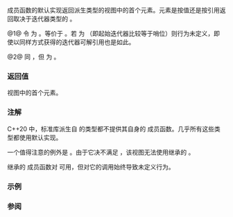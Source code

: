 {{cpp/ranges/view_interface/title|front}}
{{cpp/ranges/view_interface/navbar}}
{{dcl begin}}
{{dcl | num=1 | since=c++20 | 1=
constexpr decltype(auto) front()
    requires ranges::forward_range&lt;D&gt;;
}}
{{dcl | num=2 | since=c++20 | 1=
constexpr decltype(auto) front() const
    requires ranges::forward_range&lt;const D&gt;;
}}
{{dcl end}}

{{tt|front}} 成员函数的默认实现返回派生类型的视图中的首个元素。元素是按值还是按引用返回取决于迭代器类型的 {{c|operator*}}。

@1@ 令 {{tt|derived}} 为 {{c|static_cast&lt;D&amp;&gt;(*this)}}。等价于 {{c|return *ranges::begin(derived);}}。若 {{rlpt|empty|empty()}} 为 {{c|true}}（即起始迭代器比较等于哨位）则行为未定义，即使以同样方式获得的迭代器可解引用也是如此。

@2@ 同 {{v|1}}，但 {{tt|derived}} 为 {{c|static_cast&lt;const D&amp;&gt;(*this)}}。

===返回值===
视图中的首个元素。

===注解===
C++20 中，标准库派生自 {{lc|ranges::view_interface|std::ranges::view_interface}} 的类型都不提供其自身的 {{tt|front}} 成员函数。几乎所有这些类型都使用默认实现。

一个值得注意的例外是 {{lc|ranges::basic_istream_view|std::ranges::basic_istream_view}}。由于它决不满足 {{lconcept|forward_range}}，该视图无法使用继承的 {{tt|front}}。

继承的 {{tt|front}} 成员函数对 {{lc|std::ranges::empty_view}} 可用，但对它的调用始终导致未定义行为。

===示例===
{{example}}

===参阅===
{{dsc begin}}
{{dsc inc | cpp/iterator/dsc begin}}
{{dsc inc | cpp/ranges/dsc begin}}
{{dsc inc | cpp/ranges/dsc cbegin}}
{{dsc end}}

{{langlinks|en|es|ja|ru}}